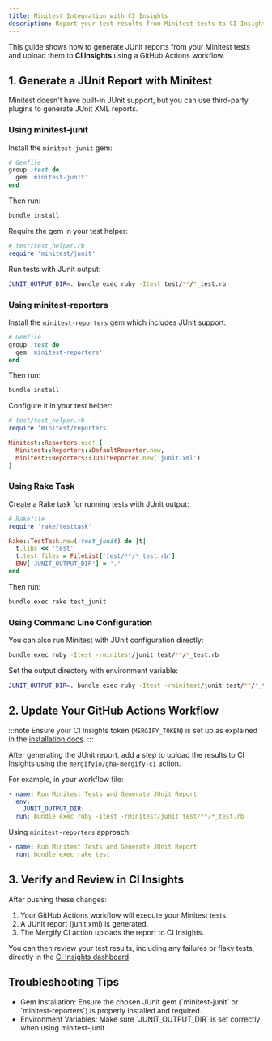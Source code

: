 ```yaml
---
title: Minitest Integration with CI Insights
description: Report your test results from Minitest tests to CI Insights
---
```



This guide shows how to generate JUnit reports from your Minitest tests and upload
them to **CI Insights** using a GitHub Actions workflow.

## 1. Generate a JUnit Report with Minitest

Minitest doesn't have built-in JUnit support, but you can use third-party
plugins to generate JUnit XML reports.

### Using minitest-junit

Install the `minitest-junit` gem:

```ruby
# Gemfile
group :test do
  gem 'minitest-junit'
end
```

Then run:

```bash
bundle install
```

Require the gem in your test helper:

```ruby
# test/test_helper.rb
require 'minitest/junit'
```

Run tests with JUnit output:

```bash
JUNIT_OUTPUT_DIR=. bundle exec ruby -Itest test/**/*_test.rb
```

### Using minitest-reporters

Install the `minitest-reporters` gem which includes JUnit support:

```ruby
# Gemfile
group :test do
  gem 'minitest-reporters'
end
```

Then run:

```bash
bundle install
```

Configure it in your test helper:

```ruby
# test/test_helper.rb
require 'minitest/reporters'

Minitest::Reporters.use! [
  Minitest::Reporters::DefaultReporter.new,
  Minitest::Reporters::JUnitReporter.new('junit.xml')
]
```

### Using Rake Task

Create a Rake task for running tests with JUnit output:

```ruby
# Rakefile
require 'rake/testtask'

Rake::TestTask.new(:test_junit) do |t|
  t.libs << 'test'
  t.test_files = FileList['test/**/*_test.rb']
  ENV['JUNIT_OUTPUT_DIR'] = '.'
end
```

Then run:

```bash
bundle exec rake test_junit
```

### Using Command Line Configuration

You can also run Minitest with JUnit configuration directly:

```bash
bundle exec ruby -Itest -rminitest/junit test/**/*_test.rb
```

Set the output directory with environment variable:

```bash
JUNIT_OUTPUT_DIR=. bundle exec ruby -Itest -rminitest/junit test/**/*_test.rb
```

## 2. Update Your GitHub Actions Workflow

:::note
Ensure your CI Insights token (`MERGIFY_TOKEN`) is set up as explained in the [installation
docs](/ci-insights#enabling-ci-insights-for-github).
:::

After generating the JUnit report, add a step to upload the results to CI
Insights using the `mergifyio/gha-mergify-ci` action.

For example, in your workflow file:

```yaml
- name: Run Minitest Tests and Generate JUnit Report
  env:
    JUNIT_OUTPUT_DIR: .
  run: bundle exec ruby -Itest -rminitest/junit test/**/*_test.rb
```

<MergifyCIUploadStep reportPath="junit.xml" />

Using `minitest-reporters` approach:

```yaml
- name: Run Minitest Tests and Generate JUnit Report
  run: bundle exec rake test
```

<MergifyCIUploadStep reportPath="junit.xml" />
<MergifyCIUploadStepMatrix reportPath="junit.xml" />

## 3. Verify and Review in CI Insights

After pushing these changes:

1. Your GitHub Actions workflow will execute your Minitest tests.
2. A JUnit report (junit.xml) is generated.
3. The Mergify CI action uploads the report to CI Insights.

You can then review your test results, including any failures or flaky tests,
directly in the [CI Insights
dashboard](https://dashboard.mergify.com/ci-insights/jobs).

## Troubleshooting Tips

<ul>
  <li>
    Gem Installation: Ensure the chosen JUnit gem (`minitest-junit` or `minitest-reporters`) is properly installed and
    required.
  </li>

  <li>Environment Variables: Make sure `JUNIT_OUTPUT_DIR` is set correctly when using minitest-junit.</li>

  <CommonTroubleshootingTips />
</ul>
